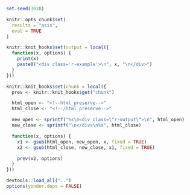 ```r
set.seed(3030)

knitr::opts_chunk$set(
  results = "asis",
  eval = TRUE
)

knitr::knit_hooks$set(output = local({
  function(x, options) {
    print(x)
    paste0("<div class='r-example'>\n", x, "\n</div>")
  }
}))

knitr::knit_hooks$set(chunk = local({
  prev <- knitr::knit_hooks$get("chunk")

  html_open <- "<!--html_preserve-->"
  html_close <- "<!--/html_preserve-->"

  new_open <- sprintf("%s\n<div class=\"r-output\">\n", html_open)
  new_close <- sprintf("\n</div>\n%s", html_close)

  function(x, options) {
    x1 <- gsub(html_open, new_open, x, fixed = TRUE)
    x2 <- gsub(html_close, new_close, x1, fixed = TRUE)

    prev(x2, options)
  }
}))

devtools::load_all("..")
options(yonder.deps = FALSE)
```
